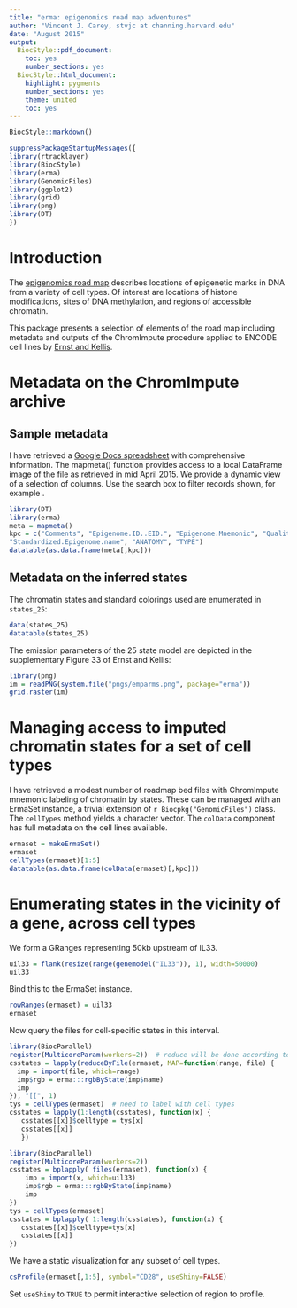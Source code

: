 ```yaml
---
title: "erma: epigenomics road map adventures"
author: "Vincent J. Carey, stvjc at channing.harvard.edu"
date: "August 2015"
output:
  BiocStyle::pdf_document:
    toc: yes
    number_sections: yes
  BiocStyle::html_document:
    highlight: pygments
    number_sections: yes
    theme: united
    toc: yes
---
```


<!--
%\VignetteEngine{knitr::rmarkdown}
%\VignetteIndexEntry{ermaInteractive}
-->

```r
BiocStyle::markdown()
```
```r
suppressPackageStartupMessages({
library(rtracklayer)
library(BiocStyle)
library(erma)
library(GenomicFiles)
library(ggplot2)
library(grid)
library(png)
library(DT)
})
```

# Introduction

The [epigenomics road map](http://www.roadmapepigenomics.org/) 
describes locations of epigenetic
marks in DNA from a variety of cell types.  Of interest are
locations of
histone modifications, sites of DNA methylation,
and regions of accessible chromatin.

This package presents a selection of elements of the road 
map including metadata and outputs of the ChromImpute
procedure applied to ENCODE cell lines by [Ernst and Kellis](http://dx.doi.org/10.1038/nbt.3157).

# Metadata on the ChromImpute archive

## Sample metadata

I have retrieved a [Google Docs spreadsheet](https://docs.google.com/spreadsheet/ccc?key=0Am6FxqAtrFDwdHU1UC13ZUxKYy1XVEJPUzV6MEtQOXc&usp=sharing#gid=15) 
with comprehensive information.  The mapmeta() function provides
access to a local DataFrame image of the file as retrieved in mid April
2015.  We provide a dynamic view of a selection of columns.  Use
the search box to filter records shown, for example \code{LUNG}.

```r
library(DT)
library(erma)
meta = mapmeta()
kpc = c("Comments", "Epigenome.ID..EID.", "Epigenome.Mnemonic", "Quality.Rating", 
"Standardized.Epigenome.name", "ANATOMY", "TYPE")
datatable(as.data.frame(meta[,kpc]))
```

## Metadata on the inferred states

The chromatin states and standard colorings
used are enumerated in `states_25`:
```r
data(states_25)
datatable(states_25)
```

The emission parameters of the 25 state model are depicted
in the supplementary Figure 33 of Ernst and Kellis:

```r
library(png)
im = readPNG(system.file("pngs/emparms.png", package="erma"))
grid.raster(im)
``` 

# Managing access to imputed chromatin states for a set of cell types

I have retrieved a modest number of roadmap bed files with ChromImpute
mnemonic labeling of chromatin by states.  These can be
managed with an ErmaSet instance,
a trivial extension of `r Biocpkg("GenomicFiles")` class.
The `cellTypes` method yields a character vector.  The `colData`
component has full metadata on the cell lines available.

```r
ermaset = makeErmaSet()
ermaset
cellTypes(ermaset)[1:5]
datatable(as.data.frame(colData(ermaset)[,kpc]))
```

# Enumerating states in the vicinity of a gene, across cell types

We form a GRanges representing 50kb upstream of IL33.
```r
uil33 = flank(resize(range(genemodel("IL33")), 1), width=50000)
uil33
```
Bind this to the ErmaSet instance.
```r
rowRanges(ermaset) = uil33  
ermaset
```

Now query the files for cell-specific states in this interval.

```r
library(BiocParallel)
register(MulticoreParam(workers=2))  # reduce will be done according to registered bpparam; lapply just extracts
csstates = lapply(reduceByFile(ermaset, MAP=function(range, file) {
  imp = import(file, which=range)
  imp$rgb = erma:::rgbByState(imp$name)
  imp
}), "[[", 1) 
tys = cellTypes(ermaset)  # need to label with cell types
csstates = lapply(1:length(csstates), function(x) {
   csstates[[x]]$celltype = tys[x]
   csstates[[x]]
   })
```

```r
library(BiocParallel)
register(MulticoreParam(workers=2))
csstates = bplapply( files(ermaset), function(x) {
    imp = import(x, which=uil33)
    imp$rgb = erma:::rgbByState(imp$name)
    imp
})
tys = cellTypes(ermaset)
csstates = bplapply( 1:length(csstates), function(x) {
   csstates[[x]]$celltype=tys[x]
   csstates[[x]]
})
```

We have a static visualization for any subset of cell types.

```r
csProfile(ermaset[,1:5], symbol="CD28", useShiny=FALSE)
```

Set `useShiny` to `TRUE` to permit interactive selection of
region to profile.





